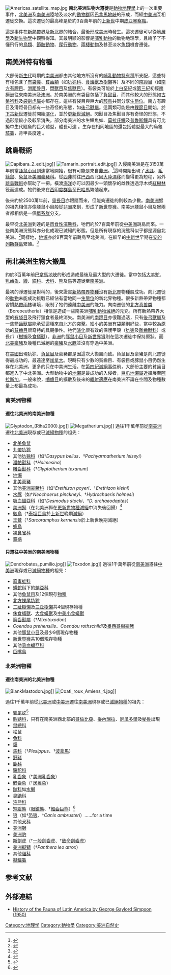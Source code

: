 [[File:Americas_satellite_map.jpg|thumb]]
'''南北美洲生物大遷徙'''是[[動物地理學|動物地理學]]上的一次重要事件，[[北美洲|北美洲]]及[[南美洲|南美洲]]陸地及淡水的[[動物群|動物群]]因[[巴拿馬地峽|巴拿馬地峽]]的形成，而經[[中美洲|中美洲]]互相遷徙交換。這次遷徙的最高峰是於約3百萬年前的[[上新世|上新世]]中期[[皮亞琴察階|皮亞琴察階]]。

這是事件在[[新熱帶界|新熱帶界]]及[[新北界|新北界]]的結合，最後形成[[美洲|美洲]]時發生。這次遷徙可以從[[地層學|地層學]]及[[新生物學|新生物學]]中觀察得知。其最明顯的影響是[[哺乳動物|哺乳動物]]的動物地理學，且給予了不懂飛行的[[鳥類|鳥類]]、[[節肢動物|節肢動物]]、[[爬行動物|爬行動物]]、[[兩棲動物|兩棲動物]]及甚至淡水[[魚類|魚類]]機會遷徙。

== 南美洲特有物種 ==
大部份[[新生代|新生代]]時期的[[南美洲|南美洲]]都由其他地方所沒有的[[哺乳動物|哺乳動物]][[特有種|特有種]]所支配，這些特有種包含了[[有袋类|有袋类]]、[[贫齿总目|貧齒類]]（如[[犰狳科|犰狳科]]、[[食蟻獸|食蟻獸]]及[[樹懶|樹懶]]等）及不同的[[南蹄目|南蹄目]]（如[[南方有蹄目|南方有蹄目]]、[[滑距骨目|滑距骨目]]、[[閃獸目|閃獸目]]及[[焦獸目|焦獸目]]）。有袋类可能於[[上白堊紀|上白堊紀]]或[[第三紀|第三紀]]初經[[南極洲|南極洲]]往來南美洲及[[澳洲|澳洲]]。於南美洲的有袋目包括了[[負鼠目|負鼠目]]，而其他較大的形態如[[古鬣狗科|古鬣狗科]]及[[袋劍虎屬|袋劍虎屬]]亦都存在。這些有袋目與巨大的[[駭鳥|駭鳥]]共同分享[[生態位|生態位]]。南方有蹄目及滑距骨目都有一些奇怪的形態，如[[後弓獸屬|後弓獸屬]]。這兩類可能是由[[踝節目|踝節目]]開始，於[[古新世|下古新世]]遷徙前開始[[演化|演化]]，並於[[更新世|更新世]][[滅絕|滅絕]]。閃獸目及焦獸目亦有奇怪的形態，不過形態較小及較早消失。部分南美洲的水生鱷魚如{{link-en|鉤鼻鱷|Gryposuchus}}、[[莫拉氏鱷|莫拉氏鱷]]及[[普魯斯鱷|普魯斯鱷]]具有可比擬中生代鱷魚的巨大體型，體長可達 {{convert|12|m}}。生存在相同地區的還包括體型最大的烏龜[[駭龜屬|駭龜]]，背甲長度達 {{convert|3.3|m}}。

==跳島戰術==
[[File:Capibara_2_edit.jpg|thumb]]]]
[[File:Tamarin_portrait_edit.jpg|thumb]]]]
入侵南美洲是在3150萬年前當[[豚鼠小目|豚鼠小目]]到達當地開始，很有可能是來自[[非洲|非洲]]。<ref>{{cite journal en|title=Recent advances in South American mammalian paleontology|url=https://archive.org/details/sim_trends-in-ecology-evolution_1998-11_13_11/page/449|author= J. J. Flynn, A. R. Wyss|journal=Trends in Ecology and Evolution|volume=13|issue=11|pages=449-454|year=1998|doi= 10.1016/S0169-5347(98)01457-8}}</ref>這時開始出現了[[水豚|水豚]]、[[毛絲鼠|毛絲鼠]]、[[兔鼠|兔鼠]]及[[美洲豪豬科|美洲豪豬科]]。從[[西非|西非]]前往[[巴西|巴西]]西北因[[大陸漂移|大陸漂移]]而變得更為短程，另外[[跳島戰術|跳島戰術]]亦幫助了一把。橫渡[[海洋|海洋]]亦可以因最少一頭懷孕的雌性透過浮木或[[紅樹林|紅樹林]]筏而達成。牠們後來在[[西印度群島|西印度群島]]至[[巴哈馬|巴哈馬]]繁殖起來。

後來約於2500萬年前，[[靈長目|靈長目]]亦跟隨而來，但能夠遷徙的則較為少數。[[南美洲|南美洲]]猴的祖先相信亦像豚鼠小目般從[[非洲|非洲]]來到，形成了[[新世界猴|新世界猴]]。南美洲豚鼠小目及猴兩者都相信是一個[[單系群|單系群]]分支。

最早從[[北美洲|北美洲]]到達的是[[肉食性|肉食性]][[浣熊科|浣熊科]]，牠們約於7百萬年前從[[中美洲|中美洲]]跳島而來。一些南美洲浣熊科亦分化成現已滅絕的形態。但是所有現存的浣熊科似乎都是源自北美洲。<ref>{{cite journal en|title=Phylogeny of the Procyonidae (Mammalia: Carvnivora): Molecules, morphology and the Great American Interchange|author= K.-P. Koepfli, M. E. Gompper, E. Eizirik, C.-C. Ho, L. Linden, J. E. Maldonado, R. K. Wayne|journal=Molecular Phylogenetics and Evolution|volume=43|issue=3|pages=1076-1095|year=2007|doi= 10.1016/j.ympev.2006.10.003}}</ref>同樣地，[[地懶|地懶]]亦於9百萬年前跳島至北美洲，在較早的[[中新世|中新世]]早期在[[安的列斯群島|安的列斯群島]]繁殖。<ref>{{Citation|last = Morgan|first = Gary S.|editor-last = Emry|editor-first = Robert J.|contribution = Late Rancholabrean Mammals from Southernmost Florida, and the Neotropical Influence in Florida Pleistocene Faunas|title = Cenozoic Mammals of Land and Sea: Tributes to the Career of Clayton E. Ray|year = 2002|journal = Smithsonian Contributions to Paleobiology|publisher = Smithsonian Institution Press|location = Washington, D.C.|volume = 93|pages = 15-38|url = http://www.sil.si.edu/smithsoniancontributions/Paleobiology/sc_RecordSingle.cfm?filename=SCtP-0093|accessdate = 2007-12-23|archive-date = 2012-08-05|archive-url = https://archive.is/20120805144155/http://www.sil.si.edu/smithsoniancontributions/Paleobiology/sc_RecordSingle.cfm?filename=SCtP-0093|dead-url = no}}</ref>

==南北美洲生物大搬風==
約於3百萬年前[[巴拿馬地峽|巴拿馬地峽]]的形成造成最後及最大型的大遷徙。當中包括[[大羊駝|大羊駝]]、[[乳齒象|乳齒象]]、[[貘|貘]]、[[貓科|貓科]]、[[犬科|犬科]]、[[熊|熊]]及[[馬|馬]]等遷徙至[[南美洲|南美洲]]。

最初的淨遷徙是對稱的，後來證實[[新熱帶界|新熱帶界]][[物種|物種]]沒有[[新北界|新北界]]物種般成功。向北遷徙的[[動物|動物]]未能成功挑戰已經佔有當地同一[[生態位|生態位]]的新北界物種。很多新熱帶界物種都習慣[[熱帶雨林|熱帶雨林]]環境，限制了牠們遠離[[中美洲|中美洲]]的能力。向南遷徙的[[北方真兽类|北方真兽类]]（Boreoeutheria）相信是造成一些南美洲[[哺乳動物|哺乳動物]][[滅絕|滅絕]]的元兇。所有新熱帶界大型的[[有袋目|有袋目]]及飛行獵食者最終消失。南美洲的[[南蹄目|南蹄目]]亦很難過活，只有[[後弓獸屬|後弓獸屬]]及一些[[箭齒獸屬|箭齒獸屬]]能承受這種來自北方的突擊。細小的[[美洲有袋類|美洲有袋類]]則好些，當中較為原始的[[貧齒目|貧齒目]]很奇特的具競爭性。牠們[[演化|演化]]很有效的保護甲殼（[[犰狳|犰狳]]及[[雕齒獸科|雕齒獸科]]）或長爪（[[樹懶|樹懶]]及[[食蟻獸|食蟻獸]]）。[[非洲|非洲]]的[[豚鼠小目|豚鼠小目]]及[[新世界猴|新世界猴]]則在這次遷徙中保持原狀。而[[北美豪豬|北美豪豬]]及幾種已滅絕的[[豪豬|豪豬]]及[[水豚|水豚]]並沒有穿過中美洲。

在[[美國|美國]]出現犰狳、[[負鼠目|負鼠目]]及豪豬都是因這次大搬風而致。負鼠目及豪豬是向北遷徙得最成功的，最遠達至[[加拿大|加拿大]]。現時只有少數的貧齒目、有袋目或豚鼠小目仍然生存在北美洲，更多的只在中美洲生活。在[[第四紀滅絕事件|第四紀滅絕事件]]前，大部份主要的貧齒目都進入了中北美洲。大型動物中的[[地懶|地懶]]是最成功的入侵者，[[巨爪地懶屬|巨爪地懶屬]]近擴展至[[阿拉斯加|阿拉斯加]]。一般來說，[[嚙齒目|嚙齒目]]的擴散及後來的[[輻射適應|輻射適應]]在南美洲不論在空間及物種數量上都最為成功。

=== 南美洲物種 ===
==== 遷往北美洲的南美洲物種 ====
[[File:Glyptodon_(Riha2000).jpg|thumb]]]]
[[File:Megatherium.jpg|thumb]]]]
過往1千萬年前從[[南美洲|南美洲]]遷往[[北美洲|北美洲]]現存或已[[滅絕|滅絕]][[物種|物種]]的祖先：

* [[北美負鼠|北美負鼠]]
* [[九帶犰狳|九帶犰狳]]
* 其他[[犰狳科|犰狳科]]（如†''Dasypus bellus''、†''Pachyarmatherium leiseyi''）
* [[潘帕獸科|潘帕獸科]]（†''Holmesina''）
* [[雕齒獸科|雕齒獸科]]（†''Glyptotherium texanum''）
* [[地懶|地懶]]
* [[北美豪豬|北美豪豬]]
* 其他[[美洲豪豬科|美洲豪豬科]]（如†''Erethizon poyeri''、†''Erethizon kleini''）
* [[水豚|水豚]]（如†''Neochoerus pinckneyi''、†''Hydrochaeris holmesi''）
* [[吸血蝠亞科|吸血蝠亞科]]（如†''Desmodus stocki''、†''D. archaeodaptes''）
* [[美洲獅|美洲獅]]（在北美洲獅在[[更新世物種滅絕|更新世物種滅絕]]中消失後回歸）<ref>{{cite journal en |title=Genomic Ancestry of the American Puma (''Puma concolor'') |author=M. Culver, W. E. Johnson, J. Pecon-Slattery, S. J. O'Brien |journal=Journal of Heredity |volume=91 |issue=3 |pages=186-197 |year=2000 |doi=10.1093/jhered/91.3.186 |url=http://www.coryi.org/Florida_panther/Miscellaneous_Panther_Material/Genomic%20ancestry%20of%20the%20American%20puma.pdf |format=PDF |deadurl=yes |archiveurl=https://web.archive.org/web/20070616200443/http://www.coryi.org/Florida_panther/Miscellaneous_Panther_Material/Genomic%20ancestry%20of%20the%20American%20puma.pdf |archivedate=2007-06-16 |access-date=2007-12-23 }}</ref>
* [[駭鳥|駭鳥]]（†[[泰坦巨鳥|泰坦巨鳥]]於[[上新世|上新世]]晚期[[滅絕|滅絕]]）
* [[王鷲|王鷲]]（†''Sarcoramphus kernensis''於上新世晚期滅絕）
* [[蜂鳥|蜂鳥]]
* [[裸鼻雀科|裸鼻雀科]]
* [[霸鶲|霸鶲]]

==== 只遷往中美洲的南美洲物種 ====
[[File:Dendrobates_pumilio.jpg|thumb]]]]
[[File:Toxodon.jpg|thumb]]]]
過往1千萬年前從[[南美洲|南美洲]]遷往[[中美洲|中美洲]]現存或已[[滅絕|滅絕]][[物種|物種]]的祖先：

* [[箭毒蛙科|箭毒蛙科]]
* [[蟒蛇科|蟒蛇科]]下的[[蚺亞科|蚺亞科]]
* 其他[[負鼠目|負鼠目]]及12個現存[[物種|物種]]
* [[北方裸尾犰狳|北方裸尾犰狳]]
* [[二趾樹懶|二趾樹懶]]及[[三趾樹懶|三趾樹懶]]共4個現存物種
* [[侏食蟻獸|侏食蟻獸]]、[[大食蟻獸|大食蟻獸]]及[[中美小食蟻獸|中美小食蟻獸]]
* [[箭齒獸屬|箭齒獸屬]]（†''Mixotoxodon''）
* ''Coendou prehensilis''、''Coendou rothschildi''及[[墨西哥樹豪豬|墨西哥樹豪豬]]
* 其他[[豚鼠小目|豚鼠小目]]及最少9個現存物種
* [[新世界猴|新世界猴]]共10個現存物種
* 其他[[吸血蝠亞科|吸血蝠亞科]]
* [[巨嘴鳥|巨嘴鳥]]

=== 北美洲物種 ===
==== 遷往南美洲的北美洲物種 ====
[[File:BlankMastodon.jpg|thumb]]]]
[[File:Coati_roux_Amiens_4.jpg|thumb]]]]

過往1千萬年前從[[北美洲|北美洲]]或[[中美洲|中美洲]]遷往[[南美洲|南美洲]]現存或已[[滅絕|滅絕]][[物種|物種]]的祖先：

* [[響尾蛇|響尾蛇]]<ref>{{cite journal en|title=A Quantitative Analysis of the Ancestral Area of Rattlesnakes|author=A. J. Place, C. I. Abramson|journal=Journal of Herpetology|volume=38|issue=1|pages=152-156|year=2004|doi=10.1670/103-03N}}</ref>
* [[鼩鼱科|鼩鼱科]]，只有在南美洲西北部的[[哥倫比亞|哥倫比亞]]、[[委內瑞拉|委內瑞拉]]、[[厄瓜多爾|厄瓜多爾]]及[[秘魯|秘魯]]出現
* [[鼠總科|鼠總科]]
* [[松鼠|松鼠]]
* [[兔科|兔科]]
* [[貘|貘]]
* [[馬科|馬科]]（†''Plesippus''、†[[波拿馬|波拿馬]]）
* [[野豬|野豬]]
* [[鹿科|鹿科]]
* [[駱駝科|駱駝科]]
* [[乳齒象|乳齒象]]（†[[美洲乳齒象|美洲乳齒象]]）
* [[嵌齒象|嵌齒象]]（†[[居維象|居維象]]）
* [[鼬科|鼬科]]如[[水獺|水獺]]
* [[臭鼬科|臭鼬科]]
* [[浣熊科|浣熊科]]
* [[短臉熊|短臉熊]]（[[眼鏡熊|眼鏡熊]]、†[[細齒巨熊|細齒巨熊]]）<ref>{{Cite journal | last1 = Soibelzon | first1 = L. H. |last2=Tonni |first2=E. P. |last3=Bond |first3=M. | title = The fossil record of South American short-faced bears (Ursidae, Tremarctinae) | journal = Journal of South American Earth Sciences | volume = 20 | issue = 1–2 | pages = 105–113 | date = October 2005 | doi = 10.1016/j.jsames.2005.07.005 |bibcode=2005JSAES..20..105S }}</ref>
* [[狼|狼]]（如†[[恐狼|恐狼]]、†''Canis ambrusteri''）……for a time
* 其他[[犬科|犬科]]
* [[美洲獅|美洲獅]]
* [[美洲豹|美洲豹]]
* [[斯劍虎|斯劍虎]]（†[[一般劍齒虎|一般劍齒虎]]、†[[致命劍齒虎|致命劍齒虎]]）
* [[美洲擬獅|美洲擬獅]]（†''Panthera leo atrox''）
* 其他[[貓科|貓科]]
*[[擬鱷龜|擬鱷龜]]

==参考文献==
{{reflist|30em}}

==外部連結==
*[http://www.wku.edu/~smithch/biogeog/SIMP1950.htm History of the Fauna of Latin America by George Gaylord Simpson (1950)] {{Wayback|url=http://www.wku.edu/~smithch/biogeog/SIMP1950.htm |date=20090615230938 }}
[[Category:地理学|Category:地理学]]
[[Category:動物學|Category:動物學]]
[[Category:美洲自然史|Category:美洲自然史]]